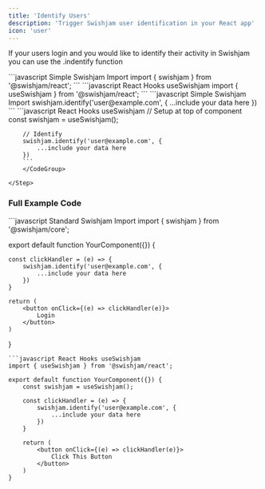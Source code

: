 ```yaml
---
title: 'Identify Users'
description: 'Trigger Swishjam user identification in your React app'
icon: 'user'
---
```


If your users login and you would like to identify their activity in Swishjam you can use the .indentify function 

<Steps>
    <Step title="Import Swishjam into your component">
        <CodeGroup>
        ```javascript Simple Swishjam Import 
        import { swishjam } from '@swishjam/react';
        ```
        ```javascript React Hooks useSwishjam 
        import { useSwishjam } from '@swishjam/react';
        ```
        </CodeGroup> 
    </Step>
    <Step title="Identify your users">
        <CodeGroup>
        ```javascript Simple Swishjam Import 
        swishjam.identify('user@example.com', {
            ...include your data here
        })
        ```
        ```javascript React Hooks useSwishjam 
        // Setup at top of component   
        const swishjam = useSwishjam();

        // Identify 
        swishjam.identify('user@example.com', {
            ...include your data here
        })
        ```
        </CodeGroup> 

    </Step>
</Steps> 

### Full Example Code
<CodeGroup>
```javascript Standard Swishjam Import 
import { swishjam } from '@swishjam/core';

export default function YourComponent({}) {

    const clickHandler = (e) => {
        swishjam.identify('user@example.com', {
            ...include your data here
        })
    }

    return (
        <button onClick={(e) => clickHandler(e)}>
            Login
        </button>        
    )
}
```
```javascript React Hooks useSwishjam 
import { useSwishjam } from '@swishjam/react';

export default function YourComponent({}) {
    const swishjam = useSwishjam();

    const clickHandler = (e) => {
        swishjam.identify('user@example.com', {
            ...include your data here
        })
    }

    return (
        <button onClick={(e) => clickHandler(e)}>
            Click This Button
        </button>        
    )
}
```
</CodeGroup>